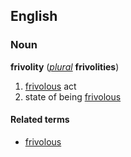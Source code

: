 ==English==
===Noun===
'''frivolity''' (''[[plural]]'' '''frivolities''')

#[[frivolous]] act
#state of being [[frivolous]]

====Related terms====
*[[frivolous]]